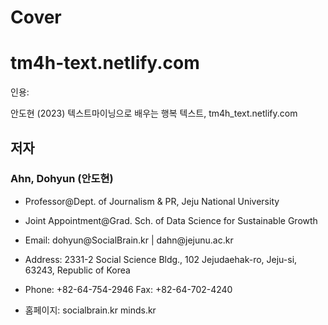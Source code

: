 # Cover {.unnumbered}

# tm4h-text.netlify.com

인용:

안도현 (2023) 텍스트마이닝으로 배우는 행복 텍스트, tm4h_text.netlify.com

## 저자 

### Ahn, Dohyun (안도현)

- Professor@Dept. of Journalism & PR, Jeju National University

- Joint Appointment@Grad. Sch. of Data Science for Sustainable Growth

- Email: dohyun@SocialBrain.kr | dahn@jejunu.ac.kr  

- Address: 2331-2 Social Science Bldg., 102 Jejudaehak-ro, Jeju-si, 63243, Republic of Korea  

- Phone: +82-64-754-2946 Fax: +82-64-702-4240  

- 홈페이지: socialbrain.kr minds.kr






